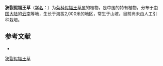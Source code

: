 {{Speciesbox
| name = 狭裂假福王草
| status = 
| status_system = 
| image =
| genus = Paraprenanthes
| species = longiloba
| authority = Ling et Shih in Act.
}}

'''狭裂假福王草'''（[[学名|学名]]：{{lang|la|''Paraprenanthes longiloba''}}）为[[菊科|菊科]][[假福王草属|假福王草属]]的植物，是中国的特有植物。分布于[[中国大陆|中国大陆]]的[[云南|云南]]等地，生长于海拔2,000米的地区，常生于山坡，目前尚未由人工引种栽培。

== 参考文献 ==
<div class="references-small">
* {{cite web| url =http://www.bioinfo.cn/db05/KmzwSpecies.php?action=view&id=5113| title =狭裂假福王草| work =《中国高等植物数据库全库》| publisher =中国科学院微生物研究所| author =昆明植物研究所| accessdate =2009-02-25| deadurl =yes| archiveurl =https://web.archive.org/web/20160305021543/http://www.bioinfo.cn/db05/KmzwSpecies.php?action=view&id=5113| archivedate =2016-03-05}}
</div>
{{Taxonbar|from=Q15231657}}

[[Category:假福王草属|狭裂假福王草]]


{{植物小作品}}